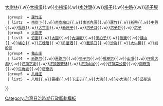 {{noteTA
|1=zh-hans:庄; zh-hant:庄;
}}
{{Navbox
  |name    = 桃園郡
  |title   = 昔日[[桃園郡]]（1920年－1945年）
  |style   = width: 100%
  |group1  = [[桃園街]]
  | list1  = [[桃園 (大字)|桃園]]{{.w}}[[大樹林]]{{.w}}[[大檜溪]]{{.w}}[[小檜溪]]{{.w}}[[水汴頭 (桃園市)|水汴頭]]{{.w}}[[埔子]]{{.w}}[[中路 (桃園市)|中路]]{{.w}}[[崁子腳]]
  |group2  = [[蘆竹庄]] 
  | list2  = [[南崁下]]{{.w}}[[南崁廟口]]{{.w}}[[南崁內厝]]{{.w}}[[蘆竹 (大字)|蘆竹]]{{.w}}[[新興 (桃園市)|新興]]{{.w}}[[中興 (桃園市)|中興]]{{.w}}[[福興 (桃園市)|福興]]{{.w}}[[大竹圍]]{{.w}}[[新庄子 (桃園市)|新庄子]]{{.w}}[[坑子口 (桃園市)|坑子口]]{{.w}}[[坑子外]]{{.w}}[[坑子]]
  |group3  = [[大園庄]]
  | list3  = [[竹圍 (桃園市)|竹圍]]{{.w}}[[大園 (大字)|大園]]{{.w}}[[內海墘]]{{.w}}[[田心子 (桃園市大園區)|田心子]]{{.w}}[[照鏡]]{{.w}}[[橫山 (桃園市)|橫山]]{{.w}}[[埔心 (桃園市大園區)|埔心]]{{.w}}[[五塊厝 (桃園市)|五塊厝]]{{.w}}[[許厝港]]{{.w}}[[雙溪口 (桃園市)|雙溪口]]{{.w}}[[沙崙 (桃園市)|沙崙]]{{.w}}[[大牛稠]]{{.w}}[[圳股頭]]
  |group4  = [[龜山庄]]
  | list4  = [[新路坑]]{{.w}}[[舊路坑]]{{.w}}[[兔子坑]]{{.w}}[[楓樹坑]]{{.w}}[[山頂 (大字)|山頂]]{{.w}}[[坪頂大湖]]{{.w}}[[坪頂下湖]]{{.w}}[[坪頂苦苓林]]{{.w}}[[坪頂山尾]]{{.w}}[[坪頂菜公堂]]{{.w}}[[南崁頂]]{{.w}}[[牛角坡]]{{.w}}[[塔寮坑]]
  |group5  = [[八塊庄]]
  | list5  = [[八塊 (大字)|八塊]]{{.w}}[[霄裡]]{{.w}}[[下庄子]]{{.w}}[[大湳 (桃園市)|大湳]]{{.w}}[[小大湳]]{{.w}}[[茄苳溪 (地名)|茄苳溪]]
}}
<noinclude>
[[Category:台灣日治時期行政區劃模板]]
</noinclude>